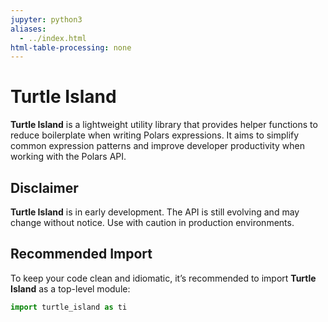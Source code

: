 ```yaml
---
jupyter: python3
aliases:
  - ../index.html
html-table-processing: none
---
```


# Turtle Island
**Turtle Island** is a lightweight utility library that provides helper functions to reduce boilerplate when writing Polars expressions. It aims to simplify common expression patterns and improve developer productivity when working with the Polars API.

::: {.callout-warning}
# Disclaimer
**Turtle Island** is in early development. The API is still evolving and may change without notice. Use with caution in production environments.
::: 

## Recommended Import
To keep your code clean and idiomatic, it's recommended to import **Turtle Island** as a top-level module:

```python
import turtle_island as ti
```